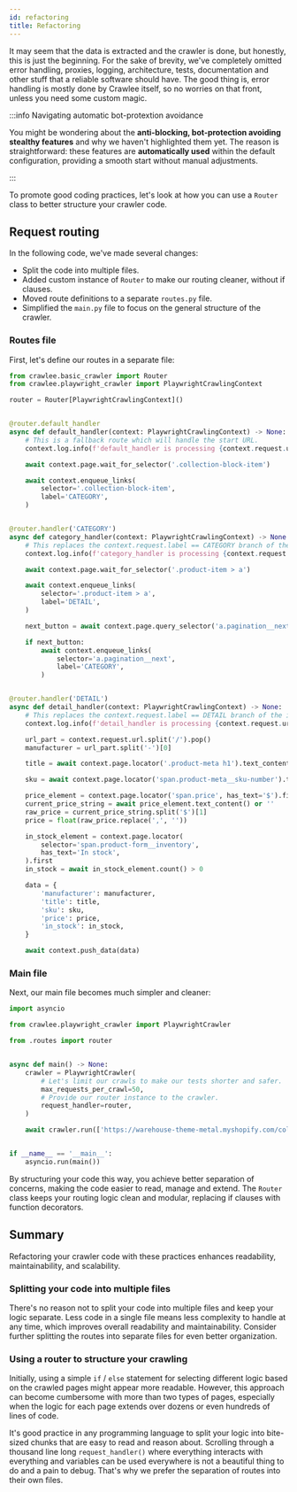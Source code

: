 ```yaml
---
id: refactoring
title: Refactoring
---
```


It may seem that the data is extracted and the crawler is done, but honestly, this is just the beginning. For the sake of brevity, we've completely omitted error handling, proxies, logging, architecture, tests, documentation and other stuff that a reliable software should have. The good thing is, error handling is mostly done by Crawlee itself, so no worries on that front, unless you need some custom magic.

:::info Navigating automatic bot-protextion avoidance

You might be wondering about the **anti-blocking, bot-protection avoiding stealthy features** and why we haven't highlighted them yet. The reason is straightforward: these features are **automatically used** within the default configuration, providing a smooth start without manual adjustments.

:::

<!-- TODO: add this to the info once the relevant guide is ready

However, the default configuration, while powerful, may not cover every scenario.

If you want to learn more, browse the [Avoid getting blocked](../guides/avoid-blocking), [Proxy management](../guides/proxy-management) and [Session management](../guides/session-management) guides.
-->

To promote good coding practices, let's look at how you can use a `Router` class to better structure your crawler code.

## Request routing

In the following code, we've made several changes:

- Split the code into multiple files.
- Added custom instance of `Router` to make our routing cleaner, without if clauses.
- Moved route definitions to a separate `routes.py` file.
- Simplified the `main.py` file to focus on the general structure of the crawler.

### Routes file

First, let's define our routes in a separate file:

```python title="src/routes.py"
from crawlee.basic_crawler import Router
from crawlee.playwright_crawler import PlaywrightCrawlingContext

router = Router[PlaywrightCrawlingContext]()


@router.default_handler
async def default_handler(context: PlaywrightCrawlingContext) -> None:
    # This is a fallback route which will handle the start URL.
    context.log.info(f'default_handler is processing {context.request.url}')

    await context.page.wait_for_selector('.collection-block-item')

    await context.enqueue_links(
        selector='.collection-block-item',
        label='CATEGORY',
    )


@router.handler('CATEGORY')
async def category_handler(context: PlaywrightCrawlingContext) -> None:
    # This replaces the context.request.label == CATEGORY branch of the if clause.
    context.log.info(f'category_handler is processing {context.request.url}')

    await context.page.wait_for_selector('.product-item > a')

    await context.enqueue_links(
        selector='.product-item > a',
        label='DETAIL',
    )

    next_button = await context.page.query_selector('a.pagination__next')

    if next_button:
        await context.enqueue_links(
            selector='a.pagination__next',
            label='CATEGORY',
        )


@router.handler('DETAIL')
async def detail_handler(context: PlaywrightCrawlingContext) -> None:
    # This replaces the context.request.label == DETAIL branch of the if clause.
    context.log.info(f'detail_handler is processing {context.request.url}')

    url_part = context.request.url.split('/').pop()
    manufacturer = url_part.split('-')[0]

    title = await context.page.locator('.product-meta h1').text_content()

    sku = await context.page.locator('span.product-meta__sku-number').text_content()

    price_element = context.page.locator('span.price', has_text='$').first
    current_price_string = await price_element.text_content() or ''
    raw_price = current_price_string.split('$')[1]
    price = float(raw_price.replace(',', ''))

    in_stock_element = context.page.locator(
        selector='span.product-form__inventory',
        has_text='In stock',
    ).first
    in_stock = await in_stock_element.count() > 0

    data = {
        'manufacturer': manufacturer,
        'title': title,
        'sku': sku,
        'price': price,
        'in_stock': in_stock,
    }

    await context.push_data(data)
```

### Main file

Next, our main file becomes much simpler and cleaner:

```python title="src/main.py"
import asyncio

from crawlee.playwright_crawler import PlaywrightCrawler

from .routes import router


async def main() -> None:
    crawler = PlaywrightCrawler(
        # Let's limit our crawls to make our tests shorter and safer.
        max_requests_per_crawl=50,
        # Provide our router instance to the crawler.
        request_handler=router,
    )

    await crawler.run(['https://warehouse-theme-metal.myshopify.com/collections'])


if __name__ == '__main__':
    asyncio.run(main())
```

By structuring your code this way, you achieve better separation of concerns, making the code easier to read, manage and extend. The `Router` class keeps your routing logic clean and modular, replacing if clauses with function decorators.

## Summary

Refactoring your crawler code with these practices enhances readability, maintainability, and scalability.

### Splitting your code into multiple files

There's no reason not to split your code into multiple files and keep your logic separate. Less code in a single file means less complexity to handle at any time, which improves overall readability and maintainability. Consider further splitting the routes into separate files for even better organization.

### Using a router to structure your crawling

Initially, using a simple `if` / `else` statement for selecting different logic based on the crawled pages might appear more readable. However, this approach can become cumbersome with more than two types of pages, especially when the logic for each page extends over dozens or even hundreds of lines of code.

It's good practice in any programming language to split your logic into bite-sized chunks that are easy to read and reason about. Scrolling through a thousand line long `request_handler()` where everything interacts with everything and variables can be used everywhere is not a beautiful thing to do and a pain to debug. That's why we prefer the separation of routes into their own files.

<!-- TODO: write this once SDK v2 is ready

## Next steps

In the next and final step, you'll see how to deploy your Crawlee project to the cloud. If you used the CLI to bootstrap your project, you already have a **Dockerfile** ready, and the next section will show you how to deploy it to the [Apify Platform](../deployment/apify-platform) with ease.

-->
